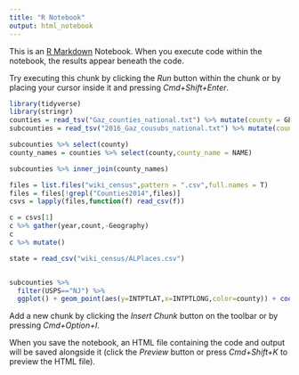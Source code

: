 ```yaml
---
title: "R Notebook"
output: html_notebook
---
```


This is an [R Markdown](http://rmarkdown.rstudio.com) Notebook. When you execute code within the notebook, the results appear beneath the code. 

Try executing this chunk by clicking the *Run* button within the chunk or by placing your cursor inside it and pressing *Cmd+Shift+Enter*. 

```r
library(tidyverse)
library(stringr)
counties = read_tsv("Gaz_counties_national.txt") %>% mutate(county = GEOID)
subcounties = read_tsv("2016_Gaz_cousubs_national.txt") %>% mutate(county=str_sub(GEOID,0,5))

subcounties %>% select(county)
county_names = counties %>% select(county,county_name = NAME)

subcounties %>% inner_join(county_names)

files = list.files("wiki_census",pattern = ".csv",full.names = T)
files = files[!grepl("Counties2014",files)]
csvs = lapply(files,function(f) read_csv(f))

c = csvs[1]
c %>% gather(year,count,-Geography)
c
c %>% mutate()

state = read_csv("wiki_census/ALPlaces.csv")


subcounties %>%
  filter(USPS=="NJ") %>%
  ggplot() + geom_point(aes(y=INTPTLAT,x=INTPTLONG,color=county)) + coord_map()


```

Add a new chunk by clicking the *Insert Chunk* button on the toolbar or by pressing *Cmd+Option+I*.

When you save the notebook, an HTML file containing the code and output will be saved alongside it (click the *Preview* button or press *Cmd+Shift+K* to preview the HTML file).
